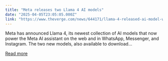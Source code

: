 ```yaml
---
title: "Meta releases two Llama 4 AI models"
date: "2025-04-05T23:05:05.000Z"
link: "https://www.theverge.com/news/644171/llama-4-released-ai-model-whatsapp-messenger-instagram-direct"
---
```


Meta has announced Llama 4, its newest collection of AI models that now power the Meta AI assistant on the web and in WhatsApp, Messenger, and Instagram. The two new models, also available to download...

[Read more](https://www.theverge.com/news/644171/llama-4-released-ai-model-whatsapp-messenger-instagram-direct)
